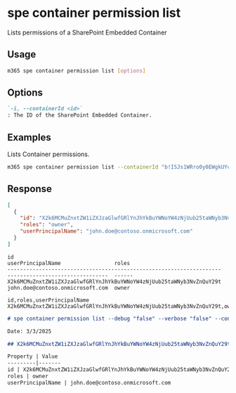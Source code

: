 
# spe container permission list

Lists permissions of a SharePoint Embedded Container

## Usage

```sh
m365 spe container permission list [options]
```

## Options

```md definition-list
`-i, --containerId <id>`
: The ID of the SharePoint Embedded Container.
```

<Global />

## Examples

Lists Container permissions.

```sh
m365 spe container permission list --containerId "b!ISJs1WRro0y0EWgkUYcktDa0mE8zSlFEqFzqRn70Zwp1CEtDEBZgQICPkRbil_5Z"
```

## Response

<Tabs>
  <TabItem value="JSON">

  ```json
  [
    {
      "id": "X2k6MCMuZnxtZW1iZXJzaGlwfGRlYnJhYkBuYWNoYW4zNjUub25taWNyb3NvZnQuY29t",
      "roles": "owner",
      "userPrincipalName": "john.doe@contoso.onmicrosoft.com"
    }
  ]
  ```

  </TabItem>
  <TabItem value="Text">

  ```text
  id                                                                    userPrincipalName                 roles
  --------------------------------------------------------------------  --------------------------------  ------
  X2k6MCMuZnxtZW1iZXJzaGlwfGRlYnJhYkBuYWNoYW4zNjUub25taWNyb3NvZnQuY29t  john.doe@contoso.onmicrosoft.com  owner
  ```

  </TabItem>
  <TabItem value="CSV">

  ```csv
  id,roles,userPrincipalName
  X2k6MCMuZnxtZW1iZXJzaGlwfGRlYnJhYkBuYWNoYW4zNjUub25taWNyb3NvZnQuY29t,owner,john.doe@contoso.onmicrosoft.com
  ```

  </TabItem>
  <TabItem value="Markdown">

  ```md
  # spe container permission list --debug "false" --verbose "false" --containerId "b!ISJs1WRro0y0EWgkUYcktDa0mE8zSlFEqFzqRn70Zwp1CEtDEBZgQICPkRbil_5Z"

  Date: 3/3/2025

  ## X2k6MCMuZnxtZW1iZXJzaGlwfGRlYnJhYkBuYWNoYW4zNjUub25taWNyb3NvZnQuY29t

  Property | Value
  ---------|-------
  id | X2k6MCMuZnxtZW1iZXJzaGlwfGRlYnJhYkBuYWNoYW4zNjUub25taWNyb3NvZnQuY29t
  roles | owner
  userPrincipalName | john.doe@contoso.onmicrosoft.com
  ```

  </TabItem>
</Tabs>
